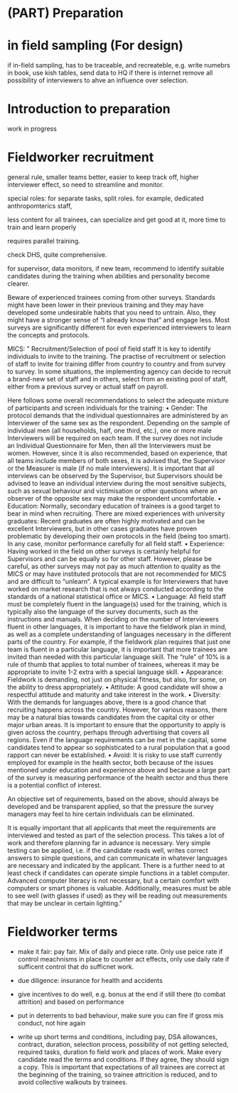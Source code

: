 
# (PART) Preparation {-}

# in field sampling (For design)

if in-field sampling, has to be traceable, and recreateble, e.g. write numebrs in book, use kish tables, send data to HQ if there is internet remove all possibility of interviewers to ahve an influence over selection. 



# Introduction to preparation {-}

work in progress

# Fieldworker recruitment

general rule, smaller teams better, easier to keep track off, higher interviewer effect, so need to streamline and monitor. 


special roles:
for separate tasks, split roles. for example, dedicated anthropomterics staff, 

less content for all trainees, can specialize and get good at it, more time to train and learn properly

requires parallel training. 





check DHS, quite comprehensive.

for supervisor, data monitors, if new team, recommend to identify suitable candidates during the training when abilities and personality become clearer. 

Beware of experienced trainees coming from other surveys. Standards might have been lower in their previous training and they may have developed some undesirable habits that you need to untrain. Also, they might have a stronger sense of “I already know that” and engage less. Most surveys are significantly different for even experienced interviewers to learn the concepts and protocols.


MICS: "
Recruitment/Selection of pool of field staff
It is key to identify individuals to invite to the training. The practise of recruitment or selection of staff to invite for training differ from country to country and from survey to survey. In some situations, the implementing agency can decide to recruit a brand-new set of staff and in others, select from an existing pool of staff, either from a previous survey or actual staff on payroll. 

Here follows some overall recommendations to select the adequate mixture of participants and screen individuals for the training:
•	Gender: The protocol demands that the individual questionnaires are administered by an Interviewer of the same sex as the respondent. Depending on the sample of individual men (all households, half, one third, etc.), one or more male Interviewers will be required on each team. If the survey does not include an Individual Questionnaire for Men, then all the Interviewers must be women. However, since it is also recommended, based on experience, that all teams include members of both sexes, it is advised that, the Supervisor or the Measurer is male (if no male interviewers). It is important that all interviews can be observed by the Supervisor, but Supervisors should be advised to leave an individual interview during the most sensitive subjects, such as sexual behaviour and victimisation or other questions where an observer of the opposite sex may make the respondent uncomfortable.
•	Education: Normally, secondary education of trainees is a good target to bear in mind when recruiting. There are mixed experiences with university graduates: Recent graduates are often highly motivated and can be excellent Interviewers, but in other cases graduates have proven problematic by developing their own protocols in the field (being too smart). In any case, monitor performance carefully for all field staff.
•	Experience: Having worked in the field on other surveys is certainly helpful for Supervisors and can be equally so for other staff. However, please be careful, as other surveys may not pay as much attention to quality as the MICS or may have instituted protocols that are not recommended for MICS and are difficult to “unlearn”. A typical example is for Interviewers that have worked on market research that is not always conducted according to the standards of a national statistical office or MICS.
•	Language: All field staff must be completely fluent in the language(s) used for the training, which is typically also the language of the survey documents, such as the instructions and manuals. When deciding on the number of Interviewers fluent in other languages, it is important to have the fieldwork plan in mind, as well as a complete understanding of languages necessary in the different parts of the country. For example, if the fieldwork plan requires that just one team is fluent in a particular language, it is important that more trainees are invited than needed with this particular language skill. The “rule” of 10% is a rule of thumb that applies to total number of trainees, whereas it may be appropriate to invite 1-2 extra with a special language skill.
•	Appearance: Fieldwork is demanding, not just on physical fitness, but also, for some, on the ability to dress appropriately. 
•	Attitude: A good candidate will show a respectful attitude and maturity and take interest in the work.
•	Diversity: With the demands for languages above, there is a good chance that recruiting happens across the country. However, for various reasons, there may be a natural bias towards candidates from the capital city or other major urban areas. It is important to ensure that the opportunity to apply is given across the country, perhaps through advertising that covers all regions. Even if the language requirements can be met in the capital, some candidates tend to appear so sophisticated to a rural population that a good rapport can never be established.
•	Avoid: It is risky to use staff currently employed for example in the health sector, both because of the issues mentioned under education and experience above and because a large part of the survey is measuring performance of the health sector and thus there is a potential conflict of interest. 

An objective set of requirements, based on the above, should always be developed and be transparent applied, so that the pressure the survey managers may feel to hire certain individuals can be eliminated.

It is equally important that all applicants that meet the requirements are interviewed and tested as part of the selection process. This takes a lot of work and therefore planning far in advance is necessary. Very simple testing can be applied, i.e. if the candidate reads well, writes correct answers to simple questions, and can communicate in whatever languages are necessary and indicated by the applicant. There is a further need to at least check if candidates can operate simple functions in a tablet computer. Advanced computer literacy is not necessary, but a certain comfort with computers or smart phones is valuable. Additionally, measures must be able to see well (with glasses if used) as they will be reading out measurements that may be unclear in certain lighting."

# Fieldworker terms

- make it fair: pay fair. Mix of daily and piece rate. Only use peice rate if control meachnisms in place to counter act effects, only use daily rate if sufficent control that do sufficnet work. 
- due diligence: insurance for health and accidents

- give incentives to do well, e.g. bonus at the end if still there (to combat attrition) and based on performance 
- put in deterrents to bad behaviour, make sure you can fire if gross mis conduct, not hire again 

- write up short terms  and conditions, including pay, DSA allowances,  contract, duration, selection process, possibility of not getting selected, required tasks, duration fo field work and places of work. Make every candidate read the terms and conditions. If they agree, they should sign a copy. This is important that expectations of all trainees are correct at the beginning of the training, so trainee attricition is reduced, and to avoid collective walkouts by trainees. 
